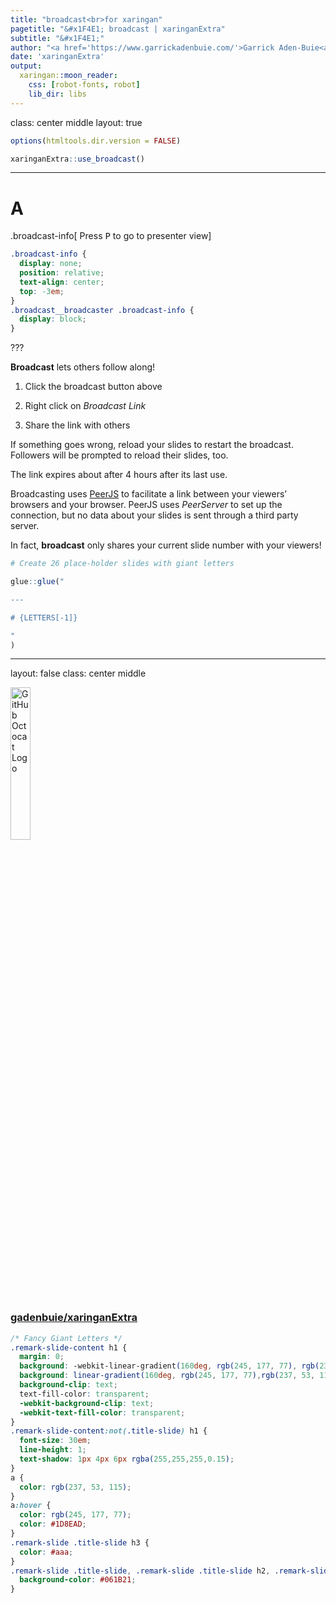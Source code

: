```yaml
---
title: "broadcast<br>for xaringan"
pagetitle: "&#x1F4E1; broadcast | xaringanExtra"
subtitle: "&#x1F4E1;"
author: "<a href='https://www.garrickadenbuie.com/'>Garrick Aden-Buie<a>"
date: 'xaringanExtra'
output:
  xaringan::moon_reader:
    css: [robot-fonts, robot]
    lib_dir: libs
---
```


class: center middle
layout: true

```r
options(htmltools.dir.version = FALSE)

xaringanExtra::use_broadcast()
```

---

# A

.broadcast-info[
Press <kbd>P</kbd> to go to presenter view
]

```css
.broadcast-info {
  display: none;
  position: relative;
  text-align: center;
  top: -3em;
}
.broadcast__broadcaster .broadcast-info {
  display: block;
}
```

???

**Broadcast** lets others follow along!

1. Click the broadcast button above

2. Right click on _Broadcast Link_

3. Share the link with others

If something goes wrong, reload your slides to restart the broadcast.
Followers will be prompted to reload their slides, too.

The link expires about after 4 hours after its last use.

Broadcasting uses [PeerJS](https://peerjs.com)
to facilitate a link between your viewers' browsers
and your browser.
PeerJS uses _PeerServer_ to set up the connection,
but no data about your slides is sent through a third party server.

In fact, **broadcast** only shares your current slide number with your viewers!


```r
# Create 26 place-holder slides with giant letters

glue::glue("

---

# {LETTERS[-1]}

"
)
```

---
layout: false
class: center middle

<img src="https://github.githubassets.com/images/modules/logos_page/GitHub-Mark.png" width="25%" alt="GitHub Octocat Logo" />

### [gadenbuie/xaringanExtra](https://github.com/gadenbuie/xaringanExtra)


```css
/* Fancy Giant Letters */
.remark-slide-content h1 {
  margin: 0;
  background: -webkit-linear-gradient(160deg, rgb(245, 177, 77), rgb(237, 53, 115));
  background: linear-gradient(160deg, rgb(245, 177, 77),rgb(237, 53, 115));
  background-clip: text;
  text-fill-color: transparent;
  -webkit-background-clip: text;
  -webkit-text-fill-color: transparent;
}
.remark-slide-content:not(.title-slide) h1 {
  font-size: 30em;
  line-height: 1;
  text-shadow: 1px 4px 6px rgba(255,255,255,0.15);
}
a {
  color: rgb(237, 53, 115);
}
a:hover {
  color: rgb(245, 177, 77);
  color: #1D8EAD;
}
.remark-slide .title-slide h3 {
  color: #aaa;
}
.remark-slide .title-slide, .remark-slide .title-slide h2, .remark-slide .title-slide h3 {
  background-color: #061B21;
}
```
